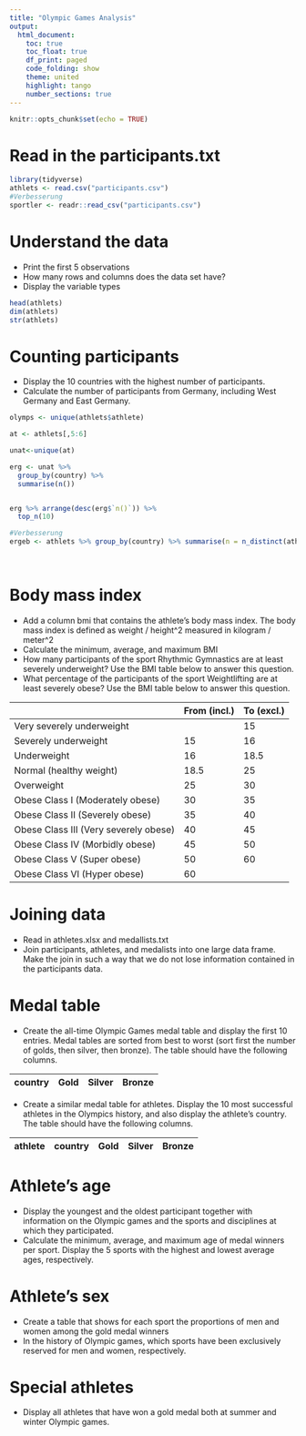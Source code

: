 ```yaml
---
title: "Olympic Games Analysis"
output: 
  html_document:
    toc: true
    toc_float: true
    df_print: paged
    code_folding: show  
    theme: united
    highlight: tango
    number_sections: true
---
```


```r
knitr::opts_chunk$set(echo = TRUE)
```

# Read in the participants.txt
```r
library(tidyverse) 
athlets <- read.csv("participants.csv")
#Verbesserung
sportler <- readr::read_csv("participants.csv")

```

# Understand the data
-	Print the first 5 observations
-	How many rows and columns does the data set have?
-	Display the variable types 

```r
head(athlets)
dim(athlets)
str(athlets)

```

# Counting participants
-	Display the 10 countries with the highest number of participants.
-	Calculate the number of participants from Germany, including West Germany and East Germany. 


```r

olymps <- unique(athlets$athlete)

at <- athlets[,5:6]

unat<-unique(at)

erg <- unat %>%
  group_by(country) %>%
  summarise(n())


erg %>% arrange(desc(erg$`n()`)) %>%
  top_n(10)

#Verbesserung
ergeb <- athlets %>% group_by(country) %>% summarise(n = n_distinct(athlete)) %>% arrange(-n)
                                            
                                            
```

# Body mass index
-	Add a column bmi that contains the athlete's body mass index. The body mass index is defined as weight / height^2 measured in kilogram / meter^2 
-	Calculate the minimum, average, and maximum BMI
-	How many participants of the sport Rhythmic Gymnastics are at least severely underweight? Use the BMI table below to answer this question.
-	What percentage of the participants of the sport Weightlifting are at least severely obese? Use the BMI table below to answer this question.

|                                         | From (incl.) | To (excl.) |
|-----------------------------------------|--------------|------------|
| Very severely underweight               |              | 15         |
| Severely underweight                    | 15           | 16         |
| Underweight                             | 16           | 18.5       |
| Normal (healthy weight)                 | 18.5         | 25         |
| Overweight                              | 25           | 30         |
| Obese Class I   (Moderately obese)      | 30           | 35         |
| Obese Class   II (Severely obese)       | 35           | 40         |
| Obese Class   III (Very severely obese) | 40           | 45         |
| Obese Class   IV (Morbidly obese)       | 45           | 50         |
| Obese Class V   (Super obese)           | 50           | 60         |
| Obese   Class VI (Hyper obese)          | 60           |            |


# Joining data
-	Read in athletes.xlsx and medallists.txt
-	Join participants, athletes, and medalists into one large data frame. Make the join in such a way that we do not lose information contained in the participants data. 

# Medal table	
-	Create the all-time Olympic Games medal table and display the first 10 entries. Medal tables are sorted from best to worst (sort first the number of golds, then silver, then bronze). The table should have the following columns. 

| country | Gold | Silver | Bronze |
|---------|------|--------|--------|

-	Create a similar medal table for athletes. Display the 10 most successful athletes in the Olympics history, and also display the athlete’s country. The table should have the following columns.

|athlete | country | Gold | Silver | Bronze |
|--------|---------|------|--------|--------|

# Athlete’s age
-	Display the youngest and the oldest participant together with information on the Olympic games and the sports and disciplines at which they participated.
-	Calculate the minimum, average, and maximum age of medal winners per sport. Display the 5 sports with the highest and lowest average ages, respectively.

# Athlete’s sex
-	Create a table that shows for each sport the proportions of men and women among the gold medal winners
-	In the history of Olympic games, which sports have been exclusively reserved for men and women, respectively.

# Special athletes
-	Display all athletes that have won a gold medal both at summer and winter Olympic games.

